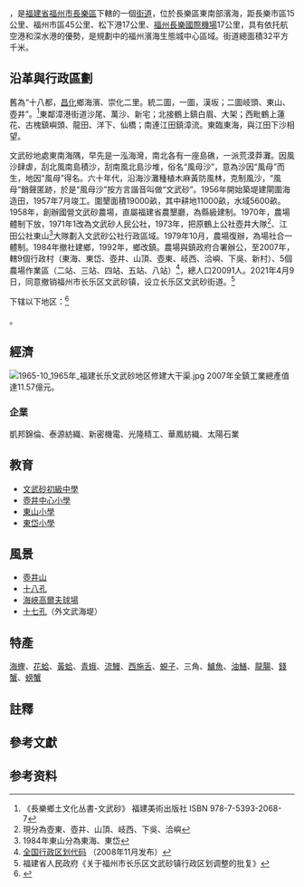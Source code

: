 {{中国乡级行政区|35/01/82/107/000| 行政区全称 = 文武砂街道
| 景观照片文件名 =文武砂镇人民政府.jpg
| 景观照片描述 =文武砂街道办事处
| 汉语拼音 = 
| 上级行政区 = [[福建省|福建省]][[福州市|福州市]][[长乐区|长乐区]]
| 行政区类别 = [[街道办事处|街道办事处]]
| 总面积 = 32[[平方公里|平方公里]]
| 户籍人口 =8216户 
| 户籍人口年份 =2021
| 常住人口 = 2.7万
| 常住人口年份 = 2021
| 人口密度 = 
| 领导人职务1 =
| 领导人姓名1 =
| 领导人职务2 =
| 领导人姓名2 =
| 行政区划 = 
| 官方网站 =
| 政府驻地 = 
| 邮政编码 =
| 电话区号 = 591
| 毗邻行政区 = [[漳港街道|漳港街道]]、[[鹤上镇|鹤上镇]]、[[古槐镇|古槐镇]]、[[江田镇|江田镇]]
| 位置图文件名 = 
| 位置图描述 = 
}}
'''{{PAGENAMEBASE}}'''，是[[福建省|福建省]][[福州市|福州市]][[长乐区|長樂區]]下轄的一個[[街道办事处|街道]]，位於長樂區東南部濱海，距長樂市區15公里、福州市區45公里、松下港17公里、[[福州長樂國際機場|福州長樂國際機場]]17公里，具有依托航空港和深水港的優勢，是規劃中的福州濱海生態城中心區域。街道總面積32平方千米。

==沿革與行政區劃== 
{{PAGENAMEBASE}}舊為“十八都，[[昌化|昌化]]鄉海濱、崇化二里。統二圖，一圖，漢坂；二圖岐頭、東山、壺井”。<ref group="參">《長樂鄉土文化丛書-文武砂》  福建美術出版社 ISBN 978-7-5393-2068-7</ref>東鄰漳港街道沙尾、萬沙、新宅；北接鶴上鎮白眉、大架；西毗鶴上蓮花、古槐鎮嶼頭、龍田、洋下、仙橋；南連江田鎮漳流。東臨東海，與江田下沙相望。

文武砂地處東南海隅，早先是一泓海灣，南北各有一座島礁，一派荒漠莽灘。因風沙肆虐，刮北風南島積沙，刮南風北島沙堆，俗名“風母沙”，意為沙因“風母”而生，地因“風母”得名。六十年代，沿海沙灘種植木麻黃防風林，克制風沙，“風母”銷聲匿跡，於是“風母沙”按方言諧音叫做“文武砂”。1956年開始築堤建閘圍海造田，1957年7月竣工。圍墾面積19000畝，其中耕地11000畝，水域5600畝。1958年，創辦國營文武砂農場，直屬福建省農墾廳，為縣級建制。1970年，農場體制下放，1971年1改為文武砂人民公社，1973年，把原鶴上公社壺井大隊<ref group="注">現分為壺東、壺井、山頂、岐西、下吳、洽嶼</ref>、江田公社東山<ref group="注">1984年東山分為東海、東岱</ref>大隊劃入文武砂公社行政區域。1979年10月，農場復辦，為場社合一體制。1984年撤社建鄉，1992年，鄉改鎮。農場與鎮政府合署辦公，至2007年，轄9個行政村（東海、東岱、壺井、山頂、壺東、岐西、洽嶼、下吳、新村）、5個農場作業區（二站、三站、四站、五站、八站）<ref group="參">[http://www.sxjjpc.gov.cn/wjtz/200811070062_1_0.rar 全国行政区划代码] {{webarchive|url=https://web.archive.org/web/20110707041746/http://www.sxjjpc.gov.cn/wjtz/200811070062_1_0.rar |date=2011-07-07 }}（2008年11月发布）</ref>，總人口20091人。2021年4月9日，同意撤销福州市长乐区文武砂镇，设立长乐区文武砂街道。<ref>福建省人民政府《关于福州市长乐区文武砂镇行政区划调整的批复》</ref>

{{PAGENAMEBASE}}下辖以下地区：<ref>{{PRC admin/ref sgc|35/01/82/107}}</ref>

{{PRC admin/children|35/01/82/107/000}}。

==經濟==
[[File:1965-10_1965年_福建长乐文武砂地区修建大干渠.jpg|thumb]]
2007年全鎮工業總產值達11.57億元。

===企業===

凱邦錦倫、泰源紡織、新密機電、光隆精工、華鳳紡織、太陽石業

==教育==
*[[文武砂初級中學|文武砂初級中學]]
*[[壺井中心小學|壺井中心小學]]
*[[東山小學|東山小學]]
*[[東岱小學|東岱小學]]

==風景==
*[[壺井山|壺井山]]
*[[十八孔|十八孔]]
*[[海峽高爾夫球場|海峽高爾夫球場]]
*[[十七孔|十七孔]]（外文武海堤）

==特產==
[[海蟶|海蟶]]、[[花蛤|花蛤]]、[[黃蛤|黃蛤]]、[[青蛾|青蛾]]、[[流鰻|流鰻]]、[[西施舌|西施舌]]、[[蜆子|蜆子]]、三角、[[鱸魚|鱸魚]]、[[油鱔|油鱔]]、[[龍腸|龍腸]]、[[錢蟹|錢蟹]]、[[螃蟹|螃蟹]]

==註釋==
<references group="注"/>

==參考文獻==
<references group="參"/>
== 参考资料 ==
{{reflist}}

{{PRC admin/navcat|35/01/82/107/000}}